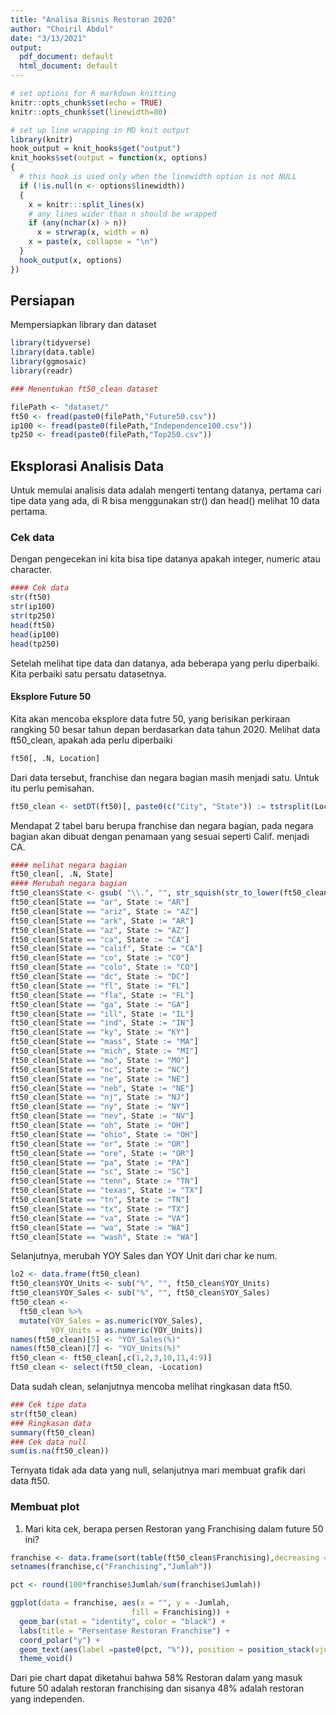 ```yaml
---
title: "Analisa Bisnis Restoran 2020"
author: "Choiril Abdul"
date: "3/13/2021"
output:
  pdf_document: default
  html_document: default
---
```


```r
# set options for R markdown knitting
knitr::opts_chunk$set(echo = TRUE)
knitr::opts_chunk$set(linewidth=80)
```
```r
# set up line wrapping in MD knit output
library(knitr)
hook_output = knit_hooks$get("output")
knit_hooks$set(output = function(x, options)
{
  # this hook is used only when the linewidth option is not NULL
  if (!is.null(n <- options$linewidth))
  {
    x = knitr:::split_lines(x)
    # any lines wider than n should be wrapped
    if (any(nchar(x) > n))
      x = strwrap(x, width = n)
    x = paste(x, collapse = "\n")
  }
  hook_output(x, options)
})
```

## Persiapan
Mempersiapkan library dan dataset
```r
library(tidyverse)
library(data.table)
library(ggmosaic)
library(readr)

### Menentukan ft50_clean dataset

filePath <- "dataset/"
ft50 <- fread(paste0(filePath,"Future50.csv"))
ip100 <- fread(paste0(filePath,"Independence100.csv"))
tp250 <- fread(paste0(filePath,"Top250.csv"))
```

## Eksplorasi Analisis Data
Untuk memulai analisis data adalah mengerti tentang datanya, pertama cari tipe data yang ada, di R bisa menggunakan str() dan head() melihat 10 data pertama.

### Cek data
Dengan pengecekan ini kita bisa tipe datanya apakah integer, numeric atau character.
```r
#### Cek data
str(ft50)
str(ip100)
str(tp250)
head(ft50)
head(ip100)
head(tp250)
```
Setelah melihat tipe data dan datanya, ada beberapa yang perlu diperbaiki. Kita perbaiki satu persatu datasetnya. 

#### Eksplore Future 50
Kita akan mencoba eksplore data futre 50, yang berisikan perkiraan rangking 50 besar tahun depan berdasarkan data tahun 2020. Melihat data ft50_clean, apakah ada perlu diperbaiki

```r
ft50[, .N, Location]
```
Dari data tersebut, franchise dan negara bagian masih menjadi satu. Untuk itu perlu pemisahan.
```r
ft50_clean <- setDT(ft50)[, paste0(c("City", "State")) := tstrsplit(Location, ", ")]
```
Mendapat 2 tabel baru berupa franchise dan negara bagian, pada negara bagian akan dibuat dengan penamaan yang sesuai seperti Calif. menjadi CA.
```r
#### melihat negara bagian
ft50_clean[, .N, State]
#### Merubah negara bagian
ft50_clean$State <- gsub( "\\.", "", str_squish(str_to_lower(ft50_clean$State)))
ft50_clean[State == "ar", State := "AR"]
ft50_clean[State == "ariz", State := "AZ"]
ft50_clean[State == "ark", State := "AR"]
ft50_clean[State == "az", State := "AZ"]
ft50_clean[State == "ca", State := "CA"]
ft50_clean[State == "calif", State := "CA"]
ft50_clean[State == "co", State := "CO"]
ft50_clean[State == "colo", State := "CO"]
ft50_clean[State == "dc", State := "DC"]
ft50_clean[State == "fl", State := "FL"]
ft50_clean[State == "fla", State := "FL"]
ft50_clean[State == "ga", State := "GA"]
ft50_clean[State == "ill", State := "IL"]
ft50_clean[State == "ind", State := "IN"]
ft50_clean[State == "ky", State := "KY"]
ft50_clean[State == "mass", State := "MA"]
ft50_clean[State == "mich", State := "MI"]
ft50_clean[State == "mo", State := "MO"]
ft50_clean[State == "nc", State := "NC"]
ft50_clean[State == "ne", State := "NE"]
ft50_clean[State == "neb", State := "NE"]
ft50_clean[State == "nj", State := "NJ"]
ft50_clean[State == "ny", State := "NY"]
ft50_clean[State == "nev", State := "NV"]
ft50_clean[State == "oh", State := "OH"]
ft50_clean[State == "ohio", State := "OH"]
ft50_clean[State == "or", State := "OR"]
ft50_clean[State == "ore", State := "OR"]
ft50_clean[State == "pa", State := "PA"]
ft50_clean[State == "sc", State := "SC"]
ft50_clean[State == "tenn", State := "TN"]
ft50_clean[State == "texas", State := "TX"]
ft50_clean[State == "tn", State := "TN"]
ft50_clean[State == "tx", State := "TX"]
ft50_clean[State == "va", State := "VA"]
ft50_clean[State == "wa", State := "WA"]
ft50_clean[State == "wash", State := "WA"]
```
Selanjutnya, merubah YOY Sales dan YOY Unit dari char ke num.
```r
lo2 <- data.frame(ft50_clean)
ft50_clean$YOY_Units <- sub("%", "", ft50_clean$YOY_Units)
ft50_clean$YOY_Sales <- sub("%", "", ft50_clean$YOY_Sales)
ft50_clean <-
  ft50_clean %>%
  mutate(YOY_Sales = as.numeric(YOY_Sales),
         YOY_Units = as.numeric(YOY_Units))
names(ft50_clean)[5] <- "YOY_Sales(%)"
names(ft50_clean)[7] <- "YOY_Units(%)"
ft50_clean <- ft50_clean[,c(1,2,3,10,11,4:9)]
ft50_clean <- select(ft50_clean, -Location)
```
Data sudah clean, selanjutnya mencoba melihat ringkasan data ft50.
```r
### Cek tipe data
str(ft50_clean)
### Ringkasan data
summary(ft50_clean)
### Cek data null
sum(is.na(ft50_clean))
```
Ternyata tidak ada data yang null, selanjutnya mari membuat grafik dari data ft50.

### Membuat plot
1. Mari kita cek, berapa persen Restoran yang Franchising dalam future 50 ini?
```r
franchise <- data.frame(sort(table(ft50_clean$Franchising),decreasing = TRUE ))
setnames(franchise,c("Franchising","Jumlah"))

pct <- round(100*franchise$Jumlah/sum(franchise$Jumlah))

ggplot(data = franchise, aes(x = "", y = -Jumlah, 
                           fill = Franchising)) + 
  geom_bar(stat = "identity", color = "black") + 
  labs(title = "Persentase Restoran Franchise") +
  coord_polar("y") +
  geom_text(aes(label =paste0(pct, "%")), position = position_stack(vjust = 0.5)) +
  theme_void()
```
Dari pie chart dapat diketahui bahwa 58% Restoran dalam yang masuk future 50 adalah restoran franchising dan sisanya 48% adalah restoran yang independen.